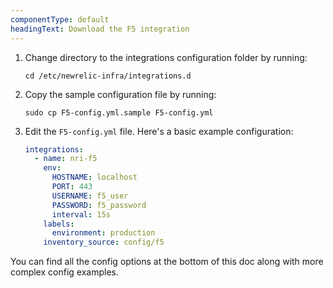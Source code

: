 ```yaml
---
componentType: default
headingText: Download the F5 integration
---
```


1. Change directory to the integrations configuration folder by running:

   ```shell
   cd /etc/newrelic-infra/integrations.d
   ```

2. Copy the sample configuration file by running:

   ```shell
   sudo cp F5-config.yml.sample F5-config.yml
   ```

3. Edit the `F5-config.yml` file. Here's a basic example configuration:

   ```yml
   integrations:
     - name: nri-f5
       env:
         HOSTNAME: localhost
         PORT: 443
         USERNAME: f5_user
         PASSWORD: f5_password
         interval: 15s
       labels:
         environment: production
       inventory_source: config/f5
   ```

You can find all the config options at the bottom of this doc along with more complex config examples.

